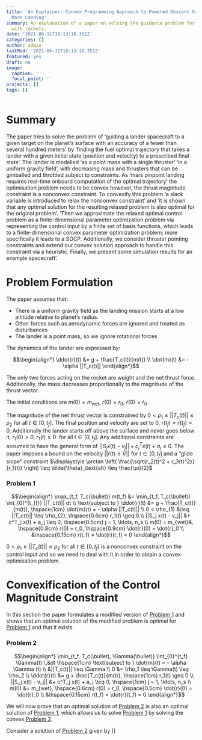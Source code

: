 ```yaml
---
title: 'An Explainer: Convex Programming Approach to Powered Descent Guidance for
  Mars Landing'
summary: An explanation of a paper on solving the guidance problem for pinpoint landing
  with rockets.
date: '2021-06-11T18:13:10.351Z'
categories: []
author: admin
lastMod: '2021-06-11T18:13:10.351Z'
featured: yes
draft: no
image:
  caption: ''
  focal_point: ''
projects: []
tags: []
---
```


# Summary

The paper tries to solve the problem of 'guiding a lander spacecraft to a given target on the planet's surface with an accuracy of a fewer than several hundred meters' by 'finding the fuel optimal trajectory that takes a lander with a given initial state (position and velocity) to a prescribed final state'. The lander is modelled 'as a point mass with a single thruster' 'in a uniform gravity field', with decreasing mass and thrusters that can be gimballed and throttled subject to constraints. As 'mars pinpoint landing requires real-time onboard computation of the optimal trajectory' the optimisation problem needs to be convex however, the thrust magnitude constraint is a nonconvex constraint. To convexify this problem 'a slack variable is introduced to relax the nonconvex constraint' and 'it is shown that any optimal solution for the resulting relaxed problem is also optimal for the original problem'. 'Then we approximate the relaxed optimal control problem as a finite-dimensional parameter optimization problem via representing the control input by a finite set of basis functions, which leads to a finite-dimensional  convex  parameter  optimization  problem;  more specifically it leads to a SOCP. Additionally, we consider thruster pointing constraints and extend our convex solution approach to handle this constraint via a heuristic. Finally, we present some simulation results for an example spacecraft'.

# Problem Formulation

The paper assumes that:

- There is a uniform gravity field as the landing mission starts at a low altitude relative to planet's radius.
- Other forces such as aerodynamic forces are ignored and treated as disturbances
- The lander is a point mass, so we ignore rotational forces
  
The dynamics of the lander are expressed by:

$$\begin{align*}
  \ddot{r}(t) &= g + \frac{T_c(t)}{m(t)} \\
  \dot{m}(t) &= - \alpha ||T_c(t)||
\end{align*}$$

The only two forces acting on the rocket are weight and the net thrust force. Additionally, the mass decreases proportionally to the magnitude of the thrust vector.

The initial conditions are $m(0) = m_{wet}$, $r(0) = r_0$, $\dot{r}(0) = \dot{r}_0$.

The magnitude of the net thrust vector is constrained by $0 < \rho_{1} \leq ||T_c(t)|| \leq \rho_{2} \text{ for all } t \in [0, t_f]$. The final position and velocity are set to 0, $r(t_{f}) =\dot{r}(t_{f}) = 0$. Additionally the lander starts off above the surface and never goes below it, $r_{1}(0) > 0$, $r_{1}(t) \geq 0 \ \ \text{for all} \ t \in [0, t_{f}]$. Any additional constraints are assumed to have the general form of $||S_j x(t) - v_j|| + c^T_j x(t) + a_j \leq 0$. The paper imposes a bound on the velocity $|| \dot{r}(t) \leq \hat{V}|| \text{ for } t \in [0, t_f]$ and a "glide slope" constraint $\displaystyle \arctan \left( \frac{\sqrt{r_2(t)^2 + r_3(t)^2}}{r_1(t)} \right) \leq \tilde{\theta}_\text{alt} \leq \frac{\pi}{2}$

### Problem 1

$$\begin{align*}
  \max_{t_f, T_c(\bullet)} m(t_f) &= \min_{t_f, T_c(\bullet)} \int_{0}^{t_{f}} ||T_c(t)|| dt \\
  \text{subject to } \ddot{r}(t) &= g + \frac{T_c(t)}{m(t)}, \hspace{1cm} \dot{m}(t) = - \alpha ||T_c(t)|| \\
  0 < \rho_{1} &\leq ||T_c(t)|| \leq \rho_{2}, \hspace{0.6cm} r_1(t) \geq 0 \\
  ||S_j x(t) - v_j|| &+ c^T_j x(t) + a_j \leq 0, \hspace{0.5cm} j = 1, \ldots, n_s \\
  m(0) = m_{wet}&, \hspace{0.8cm} r(0) = r_0, \hspace{0.9cm} \dot{r}(0) = \dot{r}_0 \\
  &\hspace{0.15cm} r(t_f) = \dot{r}(t_f) = 0
\end{align*}$$

$0 < \rho_{1} \leq ||T_c(t)|| \leq \rho_{2} \text{ for all } t \in [0, t_f]$ is a nonconvex constraint on the control input and so we need to deal with it in order to obtain a convex optimisation problem.

# Convexification of the Control Magnitude Constraint

In this section the paper formulates a modified version of [Problem 1] and shows that an optimal solution of the modified problem is optimal for [Problem 1] and that it exists

### Problem 2

$$\begin{align*}
  \min_{t_f, T_c(\bullet), \Gamma(\bullet)} \int_{0}^{t_f} \Gamma(t) \,&dt \hspace{1cm} \text{subject to } \dot{m}(t) = - \alpha \Gamma (t) \\
  &||T_c(t)|| \leq \Gamma \\
  0 &< \rho_1 \leq \Gamma(t) \leq \rho_2 \\
  \ddot{r}(t) &= g + \frac{T_c(t)}{m(t)}, \hspace{1cm} r_1(t) \geq 0 \\
  ||S_j x(t) - v_j|| &+ c^T_j x(t) + a_j \leq 0, \hspace{1cm} j = 1, \ldots, n_s \\
  m(0) &= m_{wet}, \hspace{0.6cm} r(0) = r_0, \hspace{0.5cm} \dot{r}(0) = \dot{r}_0 \\
  &\hspace{0.15cm} r(t_f) = \dot{r}(t_f) = 0 
\end{align*}$$

We will now prove that an optimal solution of [Problem 2] is also an optimal solution of [Problem 1], which allows us to solve [Problem 1] by solving the convex [Problem 2]. 

::: {.lemma}
Consider a solution of [Problem 2] given by []
:::